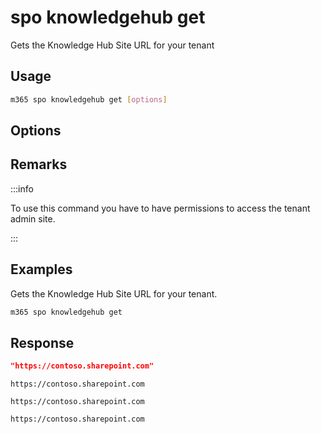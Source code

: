 
# spo knowledgehub get

Gets the Knowledge Hub Site URL for your tenant

## Usage

```sh
m365 spo knowledgehub get [options]
```

## Options

<Global />

## Remarks

:::info

To use this command you have to have permissions to access the tenant admin site.

:::

## Examples

Gets the Knowledge Hub Site URL for your tenant.

```sh
m365 spo knowledgehub get
```

## Response

<Tabs>
  <TabItem value="JSON">

  ```json
  "https://contoso.sharepoint.com"
  ```

  </TabItem>
  <TabItem value="Text">

  ```text
  https://contoso.sharepoint.com
  ```

  </TabItem>
  <TabItem value="CSV">

  ```csv
  https://contoso.sharepoint.com
  ```

  </TabItem>
  <TabItem value="Markdown">

  ```md
  https://contoso.sharepoint.com
  ```

  </TabItem>
</Tabs>

